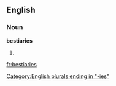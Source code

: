 ==English==

===Noun===
'''bestiaries'''

# {{plural of|[[bestiary]]}}

[[Category:English plurals ending in "-ies"]]

[[fr:bestiaries]]